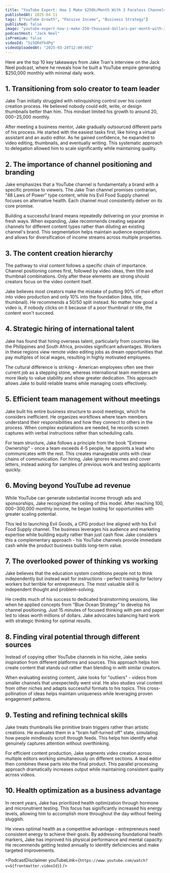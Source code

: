 ```yaml
---
title: "YouTube Expert: How I Make $250k/Month With 3 Faceless Channels"
publishedAt: 2025-04-11
tags: ["YouTube Growth", "Passive Income", "Business Strategy"]
published: false
image: "youtube-expert-how-i-make-250-thousand-dollars-per-month-with-3-faceless-channels.jpg"
podcastHost: "Jack Neel"
isPremium: false
videoId: "Si5QRdfkdPg"
videoUploadedAt: "2025-03-24T12:00:00Z"
---
```



<PodcastSummaryPageLayout frontmatter={frontmatter}>

Here are the top 10 key takeaways from Jake Tran's interview on the Jack Neel podcast, where he reveals how he built a YouTube empire generating $250,000 monthly with minimal daily work.

## 1. Transitioning from solo creator to team leader

Jake Tran initially struggled with relinquishing control over his content creation process. He believed nobody could edit, write, or design thumbnails better than him. This mindset limited his growth to around $20,000-$25,000 monthly.

After meeting a business mentor, Jake gradually outsourced different parts of his process. He started with the easiest tasks first, like hiring a virtual assistant and an audio editor. As he gained confidence, he expanded to video editing, thumbnails, and eventually writing. This systematic approach to delegation allowed him to scale significantly while maintaining quality.

## 2. The importance of channel positioning and branding

Jake emphasizes that a YouTube channel is fundamentally a brand with a specific promise to viewers. The Jake Tran channel promises contrarian, "48 Laws of Power" type content, while his Evil Food Supply channel focuses on alternative health. Each channel must consistently deliver on its core promise.

Building a successful brand means repeatedly delivering on your promise in fresh ways. When expanding, Jake recommends creating separate channels for different content types rather than diluting an existing channel's brand. This segmentation helps maintain audience expectations and allows for diversification of income streams across multiple properties.

## 3. The content creation hierarchy

The pathway to viral content follows a specific chain of importance. Channel positioning comes first, followed by video ideas, then title and thumbnail combinations. Only after these elements are strong should creators focus on the video content itself.

Jake believes most creators make the mistake of putting 90% of their effort into video production and only 10% into the foundation (idea, title, thumbnail). He recommends a 50/50 split instead. No matter how good a video is, if nobody clicks on it because of a poor thumbnail or title, the content won't succeed.

## 4. Strategic hiring of international talent

Jake has found that hiring overseas talent, particularly from countries like the Philippines and South Africa, provides significant advantages. Workers in these regions view remote video editing jobs as dream opportunities that pay multiples of local wages, resulting in highly motivated employees.

The cultural difference is striking - American employees often see their current job as a stepping stone, whereas international team members are more likely to value stability and show greater dedication. This approach allows Jake to build reliable teams while managing costs effectively.

## 5. Efficient team management without meetings

Jake built his entire business structure to avoid meetings, which he considers inefficient. He organizes workflows where team members understand their responsibilities and how they connect to others in the process. When complex explanations are needed, he records screen captures with verbal instructions rather than scheduling calls.

For team structure, Jake follows a principle from the book "Extreme Ownership" - once a team exceeds 4-5 people, he appoints a lead who communicates with the rest. This creates manageable units with clear chains of communication. For hiring, Jake ignores resumes and cover letters, instead asking for samples of previous work and testing applicants quickly.

## 6. Moving beyond YouTube ad revenue

While YouTube can generate substantial income through ads and sponsorships, Jake recognized the ceiling of this model. After reaching $100,000-$300,000 monthly income, he began looking for opportunities with greater scaling potential.

This led to launching Evil Goods, a CPG product line aligned with his Evil Food Supply channel. The business leverages his audience and marketing expertise while building equity rather than just cash flow. Jake considers this a complementary approach - his YouTube channels provide immediate cash while the product business builds long-term value.

## 7. The overlooked power of thinking vs working

Jake believes that the education system conditions people not to think independently but instead wait for instructions - perfect training for factory workers but terrible for entrepreneurs. The most valuable skill is independent thought and problem-solving.

He credits much of his success to dedicated brainstorming sessions, like when he applied concepts from "Blue Ocean Strategy" to develop his channel positioning. Just 15 minutes of focused thinking with pen and paper led to ideas worth millions of dollars. Jake advocates balancing hard work with strategic thinking for optimal results.

## 8. Finding viral potential through different sources

Instead of copying other YouTube channels in his niche, Jake seeks inspiration from different platforms and sources. This approach helps him create content that stands out rather than blending in with similar creators.

When evaluating existing content, Jake looks for "outliers" - videos from smaller channels that unexpectedly went viral. He also studies viral content from other niches and adapts successful formats to his topics. This cross-pollination of ideas helps maintain uniqueness while leveraging proven engagement patterns.

## 9. Testing and refining technical skills

Jake treats thumbnails like primitive brain triggers rather than artistic creations. He evaluates them in a "brain half-turned off" state, simulating how people mindlessly scroll through feeds. This helps him identify what genuinely captures attention without overthinking.

For efficient content production, Jake segments video creation across multiple editors working simultaneously on different sections. A lead editor then combines these parts into the final product. This parallel processing approach dramatically increases output while maintaining consistent quality across videos.

## 10. Health optimization as a business advantage

In recent years, Jake has prioritized health optimization through hormone and micronutrient testing. This focus has significantly increased his energy levels, allowing him to accomplish more throughout the day without feeling sluggish.

He views optimal health as a competitive advantage - entrepreneurs need consistent energy to achieve their goals. By addressing foundational health markers, Jake has improved his physical performance and mental capacity. He recommends getting tested annually to identify deficiencies and make targeted improvements.

<PodcastDisclaimer
  youTubeLink={`https://www.youtube.com/watch?v=${frontmatter.videoId}`}
/>

</PodcastSummaryPageLayout>
